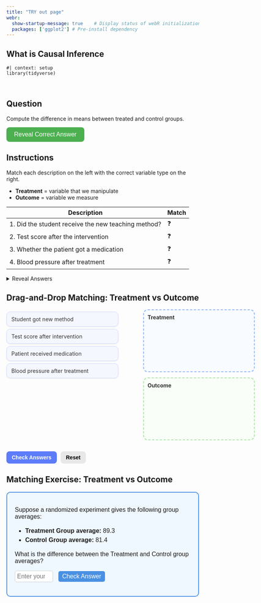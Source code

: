 ```yaml
---
title: "TRY out page"
webr:  
  show-startup-message: true    # Display status of webR initialization
  packages: ['ggplot2'] # Pre-install dependency
---
```


## What is Causal Inference


```webr-r
#| context: setup
library(tidyverse)
```

<br>

## Question

Compute the difference in means between treated and control groups.

<!-- Stylish Reveal Button -->
<style>
.reveal-btn {
  background-color: #4CAF50; /* green */
  color: white;
  padding: 10px 20px;
  border: none;
  border-radius: 8px;
  cursor: pointer;
  font-size: 16px;
  transition: background-color 0.3s, transform 0.2s;
}

.reveal-btn:hover {
  background-color: #45a049;  /* darker green on hover */
  transform: scale(1.05);     /* slight grow effect */
}

.reveal-btn:active {
  transform: scale(0.98);     /* shrink a little when clicked */
}
</style>

<button class="reveal-btn" onclick="document.getElementById('answer1').style.display='block'">
Reveal Correct Answer
</button>

<div id="answer1" style="display:none; margin-top:10px; padding:10px; border-left:4px solid #4CAF50; background:#f0fff0; border-radius:5px;">
💡 <strong>Answer:</strong> The difference in means is approximately <strong>2.1</strong> — same as the regression coefficient on <code>z</code>.
</div>







## Instructions

Match each description on the left with the correct variable type on the right.  

- **Treatment** = variable that we manipulate  
- **Outcome** = variable we measure

| Description | Match |
|-------------|-------|
| 1. Did the student receive the new teaching method? | ❓ |
| 2. Test score after the intervention | ❓ |
| 3. Whether the patient got a medication | ❓ |
| 4. Blood pressure after treatment | ❓ |

<details>
<summary>Reveal Answers</summary>

| Description | Answer |
|-------------|-------|
| 1. Did the student receive the new teaching method? | Treatment |
| 2. Test score after the intervention | Outcome |
| 3. Whether the patient got a medication | Treatment |
| 4. Blood pressure after treatment | Outcome |

</details>


## Drag-and-Drop Matching: Treatment vs Outcome
<div class="drag-exercise" {=html}>
  <div style="display:flex; justify-content:space-between; width:650px; font-family:'Inter', sans-serif; color:#333;">
    <!-- Left column: draggable items -->
    <div id="left" style="width:45%;">
      <div draggable="true" id="item1" class="draggable">Student got new method</div>
      <div draggable="true" id="item2" class="draggable">Test score after intervention</div>
      <div draggable="true" id="item3" class="draggable">Patient received medication</div>
      <div draggable="true" id="item4" class="draggable">Blood pressure after treatment</div>
    </div>

    <!-- Right column: droppable boxes -->
    <div id="right" style="width:45%;">
      <div id="treatment" class="dropzone" ondrop="drop(event)" ondragover="allowDrop(event)">
        <strong>Treatment</strong>
      </div>
      <div id="outcome" class="dropzone" ondrop="drop(event)" ondragover="allowDrop(event)">
        <strong>Outcome</strong>
      </div>
    </div>
  </div>

  <!-- Buttons -->
  <div style="margin-top:15px; display:flex; gap:10px;">
    <button class="btn check" onclick="checkAnswer()">Check Answers</button>
    <button class="btn reset" onclick="resetBoxes()">Reset</button>
  </div>
  <div id="result" style="margin-top:12px; font-weight:600;"></div>

  <style>
    .draggable {
      padding:10px 12px;
      margin:6px 0;
      border-radius:10px;
      background:#f5f7ff;
      border:1px solid #d0d7ff;
      box-shadow:0 1px 3px rgba(0,0,0,0.08);
      cursor:grab;
      transition:all 0.2s ease;
    }
    .draggable:hover {
      background:#e8edff;
      transform:translateY(-2px);
      box-shadow:0 3px 6px rgba(0,0,0,0.1);
    }
    .draggable:active {
      cursor:grabbing;
      background:#dbe3ff;
      transform:scale(0.98);
    }
    .dropzone {
      min-height:140px;
      border:2px dashed #ccc;
      border-radius:12px;
      padding:10px;
      margin-bottom:14px;
      display:flex;
      flex-direction:column;
      gap:8px;
      background:#fafafa;
      transition:all 0.3s ease;
      position:relative;
    }
    .dropzone::after {
      content:"";
      position:absolute;
      inset:0;
      z-index:0;
    }
    .dropzone * {
      position:relative;
      z-index:1;
    }
    .dropzone.hover {
      background:#eef6ff !important;
      border-color:#90b4f8 !important;
    }
    #treatment { border-color:#90b4f8; background:#f8fbff; }
    #outcome { border-color:#a8e6a1; background:#f9fff8; }
    .btn {
      padding:8px 14px;
      border:none;
      border-radius:8px;
      cursor:pointer;
      font-weight:600;
      font-size:14px;
      transition:background 0.2s, transform 0.2s;
    }
    .btn.check {
      background:#5c7cfa;
      color:white;
    }
    .btn.check:hover {
      background:#4b6ef0;
      transform:translateY(-2px);
    }
    .btn.reset {
      background:#e8e8e8;
    }
    .btn.reset:hover {
      background:#d5d5d5;
      transform:translateY(-2px);
    }
  </style>

  <script>
    function allowDrop(ev) {
      if (ev.target.closest(".dropzone")) {
        ev.preventDefault();
        const zone = ev.target.closest(".dropzone");
        zone.classList.add("hover");
      }
    }

    function drag(ev) {
      ev.dataTransfer.setData("text", ev.target.id);
      // Disable pointer events on all draggables during drag
      document.querySelectorAll('.draggable').forEach(el => el.style.pointerEvents = "none");
    }

    function drop(ev) {
      ev.preventDefault();
      const itemId = ev.dataTransfer.getData("text");
      const target = ev.target.closest(".dropzone");
      if (target) {
        target.appendChild(document.getElementById(itemId));
        target.classList.remove("hover");
      }
      // Re-enable pointer events
      document.querySelectorAll('.draggable').forEach(el => el.style.pointerEvents = "");
    }

    document.addEventListener("dragleave", (e) => {
      const zone = e.target.closest(".dropzone");
      if (zone) zone.classList.remove("hover");
    });

    document.querySelectorAll('.draggable').forEach(div =>
      div.addEventListener('dragstart', drag)
    );

    function checkAnswer() {
      let correct = { "item1":"treatment", "item2":"outcome", "item3":"treatment", "item4":"outcome" };
      let score = 0;
      for (let item in correct) {
        let parentId = document.getElementById(item).parentElement.id;
        if (parentId === correct[item]) score++;
      }
      const res = document.getElementById('result');
      res.innerText = `You got ${score} out of 4 correct!`;
      res.style.color = score === 4 ? "#2e7d32" : "#d32f2f";
    }

    function resetBoxes() {
      const left = document.getElementById("left");
      document.querySelectorAll('.draggable').forEach(item => left.appendChild(item));
      document.getElementById('result').innerText = "";
    }
  </script>
</div>


## Matching Exercise: Treatment vs Outcome

<!-- Drag each variable to the correct box, then use the button below to calculate the effect of your treatment. -->

<!-- <div {=html} style="display:flex; justify-content:space-between; width:600px; margin-bottom:20px;"> -->
<!--   <div id="left" style="width:45%;"> -->
<!--     <div draggable="true" id="var1" style="padding:5px; margin:5px; border:1px solid black;">Student got new method</div> -->
<!--     <div draggable="true" id="var2" style="padding:5px; margin:5px; border:1px solid black;">Test score after intervention</div> -->
<!--   </div> -->
<!--   <div id="right" style="width:45%;"> -->
<!--     <div id="treatment" ondrop="drop(event)" ondragover="allowDrop(event)" style="height:120px; border:2px dashed blue; margin-bottom:10px; padding:5px;"> -->
<!--       <strong>Treatment</strong> -->
<!--     </div> -->
<!--     <div id="outcome" ondrop="drop(event)" ondragover="allowDrop(event)" style="height:120px; border:2px dashed green; padding:5px;"> -->
<!--       <strong>Outcome</strong> -->
<!--     </div> -->
<!--   </div> -->
<!-- </div> -->

<!-- <button onclick="computeEffect()">Compute Effect</button> -->
<!-- <div id="effectResult" style="margin-top:10px;"></div> -->

<!-- <script> -->
<!-- function allowDrop(ev) { ev.preventDefault(); } -->
<!-- function drag(ev) { ev.dataTransfer.setData("text", ev.target.id); } -->
<!-- function drop(ev) { ev.preventDefault(); ev.target.appendChild(document.getElementById(ev.dataTransfer.getData("text"))); } -->

<!-- // attach drag events -->
<!-- document.querySelectorAll('#left div').forEach(div => div.addEventListener('dragstart', drag)); -->

<!-- function computeEffect() { -->
<!--   // find which div is in treatment/outcome boxes -->
<!--   let treatment = document.getElementById("treatment").children[1]?.innerText || ""; -->
<!--   let outcome   = document.getElementById("outcome").children[1]?.innerText || ""; -->

<!--   if(treatment === "" || outcome === "") { -->
<!--     document.getElementById("effectResult").innerText = "Please drag one variable into each box!"; -->
<!--     return; -->
<!--   } -->

<!--   // Call webR to compute difference in means -->
<!--   const rCode = ` -->
<!-- df <- data.frame( -->
<!--   student = 1:20, -->
<!--   treatment = rbinom(20,1,0.5), -->
<!--   score = 5 + 2*treatment + rnorm(20) -->
<!-- ) -->
<!-- mean(df$score[df$treatment==1]) - mean(df$score[df$treatment==0]) -->
<!--   `; -->
<!--   webr.evalR(rCode).then(res => { -->
<!--     document.getElementById("effectResult").innerText = "Estimated effect (difference in means): " + res; -->
<!--   }); -->
<!-- } -->
<!-- </script> -->
<div id="question" style="font-family: sans-serif; max-width: 500px; margin: 20px auto; padding: 20px; border: 2px solid #4A90E2; border-radius: 10px; background-color: #F0F8FF;">
  <p style="font-size: 16px;">Suppose a randomized experiment gives the following group averages:</p>
  <ul style="font-size: 16px; line-height: 1.5;">
    <li><strong>Treatment Group average:</strong> 89.3</li>
    <li><strong>Control Group average:</strong> 81.4</li>
  </ul>
  <p style="font-size: 16px;">What is the difference between the Treatment and Control group averages?</p>
  <input type="number" id="answer" placeholder="Enter your answer" style="font-size: 16px; padding: 5px; width: 100px; margin-right: 10px; border-radius: 5px; border: 1px solid #ccc;">
  <button onclick="checkAnswer()" style="font-size: 16px; padding: 5px 10px; border-radius: 5px; border: none; background-color: #4A90E2; color: white; cursor: pointer;">Check Answer</button>
  <p id="feedback" style="font-size: 16px; margin-top: 10px;"></p>
</div>

<script>
function checkAnswer() {
  const userAnswer = parseFloat(document.getElementById('answer').value);
  const correctAnswer = 89.3 - 81.4; // 7.9
  const feedback = document.getElementById('feedback');

  if (isNaN(userAnswer)) {
    feedback.textContent = "Please enter a number.";
    feedback.style.color = "red";
  } else if (Math.abs(userAnswer - correctAnswer) < 0.01) {
    feedback.textContent = "Correct! 🎉";
    feedback.style.color = "green";
  } else {
    feedback.textContent = "Not quite. Try again!";
    feedback.style.color = "red";
  }
}
</script>




